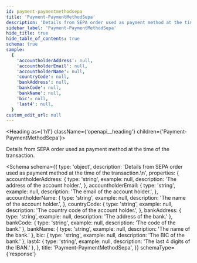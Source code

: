 ```yaml
---
id: payment-paymentmethodsepa
title: 'Payment-PaymentMethodSepa'
description: 'Details from SEPA order used as payment method at the time of the transaction.'
sidebar_label: 'Payment-PaymentMethodSepa'
hide_title: true
hide_table_of_contents: true
schema: true
sample:
  {
    'accountholderAddress': null,
    'accountholderEmail': null,
    'accountholderName': null,
    'countryCode': null,
    'bankAddress': null,
    'bankCode': null,
    'bankName': null,
    'bic': null,
    'last4': null,
  }
custom_edit_url: null
---
```



<Heading as={'h1'} className={'openapi__heading'} children={'Payment-PaymentMethodSepa'}></Heading>

Details from SEPA order used as payment method at the time of the transaction.

<Schema
  schema={{
    type: 'object',
    description: 'Details from SEPA order used as payment method at the time of the transaction.\n',
    properties: {
      accountholderAddress: {
        type: 'string',
        example: null,
        description: 'The address of the account holder.',
      },
      accountholderEmail: {
        type: 'string',
        example: null,
        description: 'The email of the account holder.',
      },
      accountholderName: {
        type: 'string',
        example: null,
        description: 'The name of the account holder.',
      },
      countryCode: {
        type: 'string',
        example: null,
        description: 'The country code of the account holder.',
      },
      bankAddress: { type: 'string', example: null, description: 'The address of the bank.' },
      bankCode: { type: 'string', example: null, description: 'The code of the bank.' },
      bankName: { type: 'string', example: null, description: 'The name of the bank.' },
      bic: { type: 'string', example: null, description: 'The BIC of the bank.' },
      last4: { type: 'string', example: null, description: 'The last 4 digits of the IBAN.' },
    },
    title: 'Payment-PaymentMethodSepa',
  }}
  schemaType={'response'}
></Schema>
